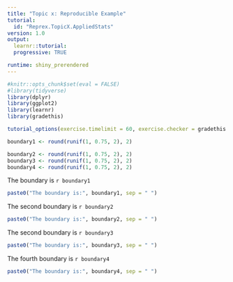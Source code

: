 ```yaml
---
title: "Topic x: Reproducible Example"
tutorial:
  id: "Reprex.TopicX.AppliedStats"
version: 1.0
output:
  learnr::tutorial:
  progressive: TRUE

runtime: shiny_prerendered
---
```


```r
#knitr::opts_chunk$set(eval = FALSE)
#library(tidyverse)
library(dplyr)
library(ggplot2)
library(learnr)
library(gradethis)

tutorial_options(exercise.timelimit = 60, exercise.checker = gradethis::grade_learnr)

boundary1 <- round(runif(1, 0.75, 2), 2)
```

```r
boundary2 <- round(runif(1, 0.75, 2), 2)
boundary3 <- round(runif(1, 0.75, 2), 2)
boundary4 <- round(runif(1, 0.75, 2), 2)
```

The boundary is `r boundary1`

```r
paste0("The boundary is:", boundary1, sep = " ")
````

The second boundary is `r boundary2`
```r
paste0("The boundary is:", boundary2, sep = " ")
````

The second boundary is `r boundary3`
```r
paste0("The boundary is:", boundary3, sep = " ")
````

The fourth boundary is `r boundary4`
```r
paste0("The boundary is:", boundary4, sep = " ")
````
